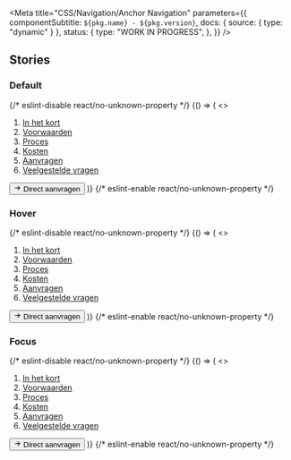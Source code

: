 

<Meta
  title="CSS/Navigation/Anchor Navigation"
  parameters={{
    componentSubtitle: `${pkg.name} - ${pkg.version}`,
    docs: { source: { type: "dynamic" } },
    status: {
      type: "WORK IN PROGRESS",
    },
  }}
/>

<Description markdown={readme} />

## Stories

### Default

<Canvas>
  {/* eslint-disable react/no-unknown-property */}
  <Story name="Default">
    {() => (
      <>
        <nav class="denhaag-anchor-navigation" aria-label="Op deze pagina">
          <ol class="denhaag-anchor-navigation__list">
            <li>
              <a href="#in-het-kort" class="denhaag-anchor-navigation__link">
                In het kort
              </a>
            </li>
            <li>
              <a href="#voorwaarden" class="denhaag-anchor-navigation__link">
                Voorwaarden
              </a>
            </li>
            <li>
              <a href="#proces" class="denhaag-anchor-navigation__link">
                Proces
              </a>
            </li>
            <li>
              <a href="#kosten" class="denhaag-anchor-navigation__link">
                Kosten
              </a>
            </li>
            <li>
              <a href="#aanvragen" class="denhaag-anchor-navigation__link">
                Aanvragen
              </a>
            </li>
            <li>
              <a href="#veelgestelde-vragen" class="denhaag-anchor-navigation__link">
                Veelgestelde vragen
              </a>
            </li>
          </ol>
        </nav>
        <button class="denhaag-button denhaag-button--start-icon">
          <span class="denhaag-button__icon">
            <svg
              width="1em"
              height="1em"
              viewBox="0 0 24 24"
              xmlns="http://www.w3.org/2000/svg"
              class="denhaag-icon"
              focusable="false"
              aria-hidden="true"
            >
              <path d="M12.293 5.293a1 1 0 011.414 0l6 6a1 1 0 010 1.414l-6 6a1 1 0 01-1.414-1.414L16.586 13H5a1 1 0 110-2h11.586l-4.293-4.293a1 1 0 010-1.414z"></path>
            </svg>
          </span>
          Direct aanvragen
        </button>
      </>
    )}
  </Story>
  {/* eslint-enable react/no-unknown-property */}
</Canvas>

### Hover

<Canvas>
  {/* eslint-disable react/no-unknown-property */}
  <Story name="Hover">
    {() => (
      <>
        <nav class="denhaag-anchor-navigation" aria-label="Op deze pagina">
          <ol class="denhaag-anchor-navigation__list">
            <li>
              <a href="#in-het-kort" class="denhaag-anchor-navigation__link">
                In het kort
              </a>
            </li>
            <li>
              <a href="#voorwaarden" class="denhaag-anchor-navigation__link denhaag-anchor-navigation__link--hover">
                Voorwaarden
              </a>
            </li>
            <li>
              <a href="#proces" class="denhaag-anchor-navigation__link">
                Proces
              </a>
            </li>
            <li>
              <a href="#kosten" class="denhaag-anchor-navigation__link">
                Kosten
              </a>
            </li>
            <li>
              <a href="#aanvragen" class="denhaag-anchor-navigation__link">
                Aanvragen
              </a>
            </li>
            <li>
              <a href="#veelgestelde-vragen" class="denhaag-anchor-navigation__link">
                Veelgestelde vragen
              </a>
            </li>
          </ol>
        </nav>
        <button class="denhaag-button denhaag-button--start-icon">
          <span class="denhaag-button__icon">
            <svg
              width="1em"
              height="1em"
              viewBox="0 0 24 24"
              xmlns="http://www.w3.org/2000/svg"
              class="denhaag-icon"
              focusable="false"
              aria-hidden="true"
            >
              <path d="M12.293 5.293a1 1 0 011.414 0l6 6a1 1 0 010 1.414l-6 6a1 1 0 01-1.414-1.414L16.586 13H5a1 1 0 110-2h11.586l-4.293-4.293a1 1 0 010-1.414z"></path>
            </svg>
          </span>
          Direct aanvragen
        </button>
      </>
    )}
  </Story>
  {/* eslint-enable react/no-unknown-property */}
</Canvas>

### Focus

<Canvas>
  {/* eslint-disable react/no-unknown-property */}
  <Story name="Focus">
    {() => (
      <>
        <nav class="denhaag-anchor-navigation" aria-label="Op deze pagina">
          <ol class="denhaag-anchor-navigation__list">
            <li>
              <a href="#in-het-kort" class="denhaag-anchor-navigation__link">
                In het kort
              </a>
            </li>
            <li>
              <a href="#voorwaarden" class="denhaag-anchor-navigation__link denhaag-anchor-navigation__link--focus">
                Voorwaarden
              </a>
            </li>
            <li>
              <a href="#proces" class="denhaag-anchor-navigation__link">
                Proces
              </a>
            </li>
            <li>
              <a href="#kosten" class="denhaag-anchor-navigation__link">
                Kosten
              </a>
            </li>
            <li>
              <a href="#aanvragen" class="denhaag-anchor-navigation__link">
                Aanvragen
              </a>
            </li>
            <li>
              <a href="#veelgestelde-vragen" class="denhaag-anchor-navigation__link">
                Veelgestelde vragen
              </a>
            </li>
          </ol>
        </nav>
        <button class="denhaag-button denhaag-button--start-icon">
          <span class="denhaag-button__icon">
            <svg
              width="1em"
              height="1em"
              viewBox="0 0 24 24"
              xmlns="http://www.w3.org/2000/svg"
              class="denhaag-icon"
              focusable="false"
              aria-hidden="true"
            >
              <path d="M12.293 5.293a1 1 0 011.414 0l6 6a1 1 0 010 1.414l-6 6a1 1 0 01-1.414-1.414L16.586 13H5a1 1 0 110-2h11.586l-4.293-4.293a1 1 0 010-1.414z"></path>
            </svg>
          </span>
          Direct aanvragen
        </button>
      </>
    )}
  </Story>
  {/* eslint-enable react/no-unknown-property */}
</Canvas>
